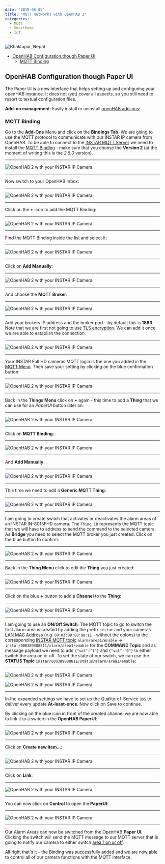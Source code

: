 ```yaml
---
date: "2019-08-05"
title: "MQTT Networks with OpenHAB 2"
categories:
  - MQTT
  - Smarthome
  - IoT
---
```


![Bhaktapur, Nepal](./photo-kt456d_645dhfh6dgjkhg4_d.jpg)

<!-- TOC -->

- [OpenHAB Configuration though Paper UI](#openhab-configuration-though-paper-ui)
  - [MQTT Binding](#mqtt-binding)

<!-- /TOC -->


## OpenHAB Configuration though Paper UI

The Paper UI is a new interface that helps setting up and configuring your openHAB instance. It does not (yet) cover all aspects, so you still need to resort to textual configuration files.


__Add-on management__: Easily install or uninstall [openHAB add-ons](https://www.openhab.org/docs/configuration/%7B%7Bdocu%7D%7D/addons/uis/paper/readme.html):


### MQTT Binding

Go to the __Add-Ons__ Menu and click on the __Bindings Tab__. We are going to use the MQTT protocol to communicate with our INSTAR IP camera from OpenHAB. To be able to connect to the [INSTAR MQTT Server](https://wiki.instar.com/Advanced_User/INSTAR_MQTT_Broker) we need to install the [MQTT Binding](https://www.openhab.org/addons/bindings/mqtt/) - make sure that you choose the __Version 2__ (at the moment of writing this is the _2.5.0_ version).


---

![OpenHAB 2 with your INSTAR IP Camera](./OpenHAB2_1.png)

---


Now switch to your OpenHAB Inbox:


---

![OpenHAB 2 with your INSTAR IP Camera](./OpenHAB2_2.png)

---


Click on the __+__ icon to add the MQTT Binding:


---

![OpenHAB 2 with your INSTAR IP Camera](./OpenHAB2_3.png)

---


Find the MQTT Binding inside the list and select it:


---

![OpenHAB 2 with your INSTAR IP Camera](./OpenHAB2_4.png)

---


Click on __Add Manually__:


---

![OpenHAB 2 with your INSTAR IP Camera](./OpenHAB2_5.png)

---


And choose the __MQTT Broker__:


---

![OpenHAB 2 with your INSTAR IP Camera](./OpenHAB2_6.png)

---


Add your brokers IP address and the broker port - by default this is __1883__. Note that we are first not going to use [TLS encryption](https://community.openhab.org/t/mqtt-binding-and-ssl/40622). We can add it once we are able to establish the connection:


---

![OpenHAB 2 with your INSTAR IP Camera](./OpenHAB2_7.png)

---


Your INSTAR Full HD cameras MQTT login is the one you added in the [MQTT Menu](https://wiki.instar.com/Advanced_User/INSTAR_MQTT_Broker/). Then save your setting by clicking on the blue confirmation button:


---

![OpenHAB 2 with your INSTAR IP Camera](./OpenHAB2_8.png)

---


Back in the __Things Menu__ click on __+__ again - this time to add a __Thing__ that we can use for an _PaperUI_ button later on:


---

![OpenHAB 2 with your INSTAR IP Camera](./OpenHAB2_9.png)

---


Click on __MQTT Binding__:


---

![OpenHAB 2 with your INSTAR IP Camera](./OpenHAB2_10.png)

---


And __Add Manually__:


---

![OpenHAB 2 with your INSTAR IP Camera](./OpenHAB2_11.png)

---


This time we need to add a __Generic MQTT Thing__:


---

![OpenHAB 2 with your INSTAR IP Camera](./OpenHAB2_12.png)

---


I am going to create switch that activates or deactivates the alarm areas of an INSTAR IN-8015FHD camera. The `Thing ID` represents the MQTT topic that we will have to address to send the command to the selected camera. As __Bridge__ you need to select the MQTT broker you just created. Click on the blue button to confirm:


---

![OpenHAB 2 with your INSTAR IP Camera](./OpenHAB2_13.png)

---


Back in the __Thing Menu__ click to edit the __Thing__ you just created:


---

![OpenHAB 2 with your INSTAR IP Camera](./OpenHAB2_14.png)

---


Click on the blue __+__ button to add a __Channel__ to the __Thing__:


---

![OpenHAB 2 with your INSTAR IP Camera](./OpenHAB2_15.png)

---


I am going to use an __ON/Off Switch__. The MQTT topic to go to switch the first alarm area is created by adding the prefix `instar` and your cameras [LAN MAC Address](https://wiki.instar.com/Web_User_Interface/1080p_Series/System/Info/) (e.g. `00:03:89:88:88:11` - without the colons) to the corresponding [INSTAR MQTT topic](https://wiki.instar.com/Advanced_User/INSTAR_MQTT_Broker/) `alarm/area1/enable` -> `instar/000389888811/alarm/area1/enable` for the __COMMAND Topic__ and as message payload we need to add `{"val":"1"}` and `{"val":"0"}` to either switch the area on or off. To set the state of our switch, we can use the __STATUS Topic__ `instar/000389888811/status/alarm/area1/enable`:




---

![OpenHAB 2 with your INSTAR IP Camera](./OpenHAB2_16.png)

![OpenHAB 2 with your INSTAR IP Camera](./OpenHAB2_16a.png)

---


In the expanded settings we have to set up the Quality-of-Service `QoS` to deliver every update __At-least-once__. Now click on Save to continue.


By clicking on the blue icon in front of the created channel we are now able to link it to a switch in the __OpenHAB PaperUI__:


---

![OpenHAB 2 with your INSTAR IP Camera](./OpenHAB2_17.png)

---


Click on __Create new item...__:


---

![OpenHAB 2 with your INSTAR IP Camera](./OpenHAB2_18.png)

---


Click on __Link__:


---

![OpenHAB 2 with your INSTAR IP Camera](./OpenHAB2_19.png)

---


You can now click on __Control__ to open the __PaperUI__:


---

![OpenHAB 2 with your INSTAR IP Camera](./OpenHAB2_20.png)

---


Our Alarm Areas can now be switched from the OpenHAB __Paper UI__. Clicking the switch will send the MQTT message to our MQTT server that is going to notify our camera to either switch [ area 1 on or off](https://wiki.instar.com/Web_User_Interface/1080p_Series/Alarm/Areas/).


All right that's it - the Binding was successfully added and we are now able to control all of our camera functions with the MQTT interface.